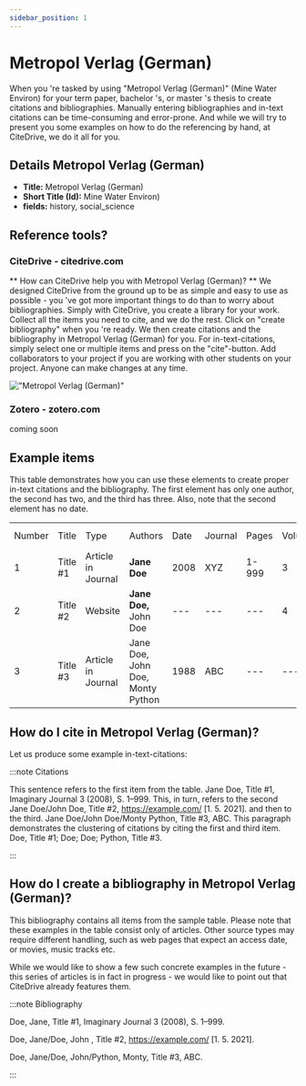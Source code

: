 ```yaml
---
sidebar_position: 1
---
```


# Metropol Verlag (German)

When you 're tasked by using "Metropol Verlag (German)" (Mine Water Environ) for your term paper, bachelor 's, or master 's thesis to create citations and bibliographies.
Manually entering bibliographies and in-text citations can be time-consuming and error-prone. And while we will try to present you some examples on how to do the referencing by hand, at CiteDrive, we do it all for you.

## Details  Metropol Verlag (German)
* **Title:** Metropol Verlag (German)
* **Short Title (Id):** Mine Water Environ)
* **fields:** history, social_science

## Reference tools?
### CiteDrive - citedrive.com
** How can CiteDrive help you with Metropol Verlag (German)? **
We designed CiteDrive from the ground up to be as simple and easy to use as possible - you 've got more important things to do than to worry about bibliographies. Simply with CiteDrive, you create a library for your work. Collect all the items you need to cite, and we do the rest. Click on "create bibliography" when you 're ready. We then create citations and the bibliography in Metropol Verlag (German) for you. For in-text-citations, simply select one or multiple items and press on the "cite"-button. Add collaborators to your project if you are working with other students on your project. Anyone can make changes at any time.


!["Metropol Verlag (German)"](images/metropol-verlag-german.svg "Choose Metropol Verlag (German) in the CiteDrive App")

### Zotero - zotero.com

coming soon

## Example items

This table demonstrates how you can use these elements to create proper in-text citations and the bibliography. The first element has only one author, the second has two, and the third has three. Also, note that the second element has no date.


<table>
  <tr>
   <td>Number
   </td>
   <td>Title
   </td>
   <td>Type
   </td>
   <td>Authors
   </td>
   <td>Date
   </td>
   <td>Journal
   </td>
   <td>Pages
   </td>
   <td>Volume
   </td>
   <td>Issue
   </td>
   <td>Access Date
   </td>
  </tr>
  <tr>
   <td>1
   </td>
   <td>Title #1
   </td>
   <td>Article in Journal
   </td>
   <td><strong>Jane Doe</strong>
   </td>
   <td>2008
   </td>
   <td>XYZ
   </td>
   <td>1-999
   </td>
   <td>3
   </td>
   <td>2
   </td>
   <td>--
   </td>
  </tr>
  <tr>
   <td>
2
   </td>
   <td>Title #2
   </td>
   <td>Website
   </td>
   <td><strong>Jane Doe, </strong>John Doe
   </td>
   <td>---
   </td>
   <td>---
   </td>
   <td>---
   </td>
   <td>4
   </td>
   <td>---
   </td>
   <td>2020-05-01
   </td>
  </tr>
  <tr>
   <td>3
   </td>
   <td>Title #3
   </td>
   <td>Article in Journal
   </td>
   <td>Jane Doe, John Doe, Monty Python
   </td>
   <td>1988
   </td>
   <td>ABC
   </td>
   <td>---
   </td>
   <td>---
   </td>
   <td>16
   </td>
   <td>---
   </td>
  </tr>
</table>



## How do I cite in  Metropol Verlag (German)?

Let us produce some example in-text-citations:

:::note Citations


This sentence refers to the first item from the table. Jane Doe, Title #1, Imaginary Journal 3 (2008), S. 1–999. This, in turn, refers to the second Jane Doe/John  Doe, Title #2, https://example.com/ [1. 5. 2021].
and then to the third.  Jane Doe/John Doe/Monty Python, Title #3, ABC.
This paragraph demonstrates the clustering of citations by citing the first and third item. Doe, Title #1; Doe; Doe; Python, Title #3.

:::

## How do I create a bibliography in Metropol Verlag (German)?

This bibliography contains all items from the sample table. Please note that these examples in the table consist only of articles. Other source types may require different handling, such as web pages that expect an access date, or movies, music tracks etc.

While we would like to show a few such concrete examples in the future - this series of articles is in fact in progress - we would like to point out that CiteDrive already features them.

:::note Bibliography

Doe, Jane, Title #1, Imaginary Journal 3 (2008), S. 1–999.

Doe, Jane/Doe, John , Title #2, https://example.com/ [1. 5. 2021].

Doe, Jane/Doe, John/Python, Monty, Title #3, ABC.



:::


        